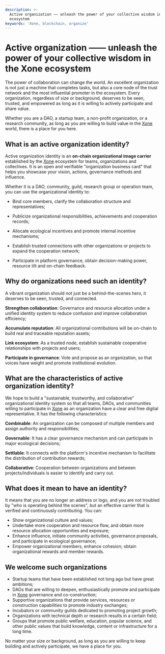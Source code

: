 ```yaml
---
description: >-
  Active organization —— unleash the power of your collective wisdom in the Xone
  ecosystem
keywords: 'Xone, blockchain, organize'
---
```


# Active organization —— unleash the power of your collective wisdom in the Xone ecosystem

The power of collaboration can change the world. An excellent organization is not just a machine that completes tasks, but also a core node of the trust network and the most influential promoter in the ecosystem. Every organization, regardless of size or background, deserves to be seen, trusted, and empowered as long as it is willing to actively participate and share value.

Whether you are a DAO, a startup team, a non-profit organization, or a research community, as long as you are willing to build value in the [Xone](https://xone.org/) world, there is a place for you here.

## What is an active organization identity?

Active organization identity is an **on-chain organizational image carrier** established by the [Xone](https://xone.org/) ecosystem for teams, organizations and collectives. It is an open and verifiable "organization business card" that helps you showcase your vision, actions, governance methods and influence.

Whether it is a DAO, community, guild, research group or operation team, you can use the organizational identity to:

- Bind core members, clarify the collaboration structure and representatives;

- Publicize organizational responsibilities, achievements and cooperation records;

- Allocate ecological incentives and promote internal incentive mechanisms;

- Establish trusted connections with other organizations or projects to expand the cooperation network;

- Participate in platform governance, obtain decision-making power, resource tilt and on-chain feedback.

## Why do organizations need such an identity?

<Callout>
  A vibrant organization should not just be a behind-the-scenes hero, it deserves to be seen, trusted, and connected.
</Callout>

**Strengthen collaboration**: Governance and resource allocation under a unified identity system to reduce confusion and improve collaboration efficiency;

**Accumulate reputation**: All organizational contributions will be on-chain to build real and traceable reputation assets;

**Link ecosystem**: As a trusted node, establish sustainable cooperative relationships with projects and users;

**Participate in governance**: Vote and propose as an organization, so that voices have weight and promote institutional evolution.

## What are the characteristics of active organization identity?

We hope to build a "sustainable, trustworthy, and collaborative" organizational identity system so that all teams, DAOs, and communities willing to participate in [Xone](https://xone.org/) as an organization have a clear and free digital representative. It has the following characteristics:

**Combinable**: An organization can be composed of multiple members and assign authority and responsibilities;

**Governable**: It has a clear governance mechanism and can participate in major ecological decisions;

**Settlable**: It connects with the platform's incentive mechanism to facilitate the distribution of contribution rewards;

**Collaborative**: Cooperation between organizations and between projects/individuals is easier to identify and carry out.

## What does it mean to have an identity?

It means that you are no longer an address or logo, and you are not troubled by "who is operating behind the scenes", but an effective carrier that is verified and continuously contributing. You can:

- Show organizational culture and values;
- Undertake more cooperation and resource flow, and obtain more resource allocation opportunities and exposure;
- Enhance influence, initiate community activities, governance proposals, and participate in ecological governance;
- Empower organizational members, enhance cohesion; obtain organizational rewards and member rewards.

## We welcome such organizations

- Startup teams that have been established not long ago but have great ambitions;
- DAOs that are willing to deepen, enthusiastically promote and participate in [Xone](https://xone.org/) governance and co-construction;
- Supportive organizations that provide services, resources or construction capabilities to promote industry exchanges;
- Incubators or community guilds dedicated to promoting project growth;
- Organizations with technical depth or research results in a certain field;
- Groups that promote public welfare, education, popular science, and other public values ​​that build knowledge, content or infrastructure for a long time.

No matter your size or background, as long as you are willing to keep building and actively participate, we have a place for you.
